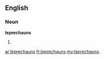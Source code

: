 ==English==

===Noun===
'''leprechauns'''

# {{plural of|[[leprechaun]]}}

[[ar:leprechauns]]
[[fr:leprechauns]]
[[my:leprechauns]]